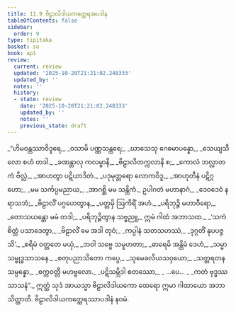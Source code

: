 ```yaml
---
title: 11.9 ဗိဠာလိဒါယကတ္ထေရအပဒါန
tableOfContents: false
sidebar:
  order: 9
type: tipitaka
basket: su
book: ap1
review:
  current: review
  updated: '2025-10-20T21:21:02.248333'
  updated_by: ''
  notes: ''
  history:
  - state: review
    date: '2025-10-20T21:21:02.248333'
    updated_by: ''
    notes: ''
    previous_state: draft
---
```



<DynamicBreadcrumb />


<ReviewStatus review={frontmatter.review} showDetails={true} />

<HypothesisAnnotation frontmatter={frontmatter} />

<Division number="53" book="ap1" e="ch" v="20" p="159">

<Paragraph number="1920" type="verses" book="ap1">
_“ဟိမဝန္တဿာဝိဒူရေ,_  
_ဝသာမိ ပဏ္ဏသန္ထရေ;_  
_ဃာသေသု ဂေဓမာပန္နော,_  
_သေယျသီလော စဟံ တဒါ._  

</Paragraph>

</Division>
<Division number="54" book="ap1" e="ch" v="20" p="159">

<Paragraph number="1921" type="verses" book="ap1">
_ခဏန္တာလု ကလမ္ဗာနိ,_  
_ဗိဠာလိတက္ကလာနိ စ;_  
_ကောလံ ဘလ္လာတကံ ဗိလ္လံ,_  
_အာဟတွာ ပဋိယာဒိတံ._  

</Paragraph>

</Division>
<Division number="55" book="ap1" e="ch" v="20" p="159">

<Paragraph number="1922" type="verses" book="ap1">
_ပဒုမုတ္တရော လောကဝိဒူ,_  
_အာဟုတီနံ ပဋိဂ္ဂဟော;_  
_မမ သင်္ကပ္ပမညာယ,_  
_အာဂစ္ဆိ မမ သန္တိကံ._  

</Paragraph>

</Division>
<Division number="56" book="ap1" e="ch" v="20" p="159">

<Paragraph number="1923" type="verses" book="ap1">
ဥပါဂတံ မဟာနာဂံ,_  
_ဒေဝဒေဝံ နရာသဘံ;_  
_ဗိဠာလိံ ပဂ္ဂဟေတွာန,_  
_ပတ္တမှိ ဩကိရိံ အဟံ._  

</Paragraph>

</Division>
<Division number="57" book="ap1" e="ch" v="20" p="159">

<Paragraph number="1924" type="verses" book="ap1">
_ပရိဘုဉ္ဇိ မဟာဝီရော,_  
_တောသယန္တော မမံ တဒါ;_  
_ပရိဘုဉ္ဇိတွာန သဗ္ဗညူ,_  
ဣမံ ဂါထံ အဘာသထ._  

</Paragraph>

</Division>
<Division number="58" book="ap1" e="ch" v="20" p="159">

<Paragraph number="1925" type="verses" book="ap1">
_‘သကံ စိတ္တံ ပသာဒေတွာ,_  
_ဗိဠာလိံ မေ အဒါ တုဝံ;_  
_ကပ္ပါနံ သတသဟဿံ,_  
_ဒုဂ္ဂတိံ နုပပဇ္ဇသိ’._  

</Paragraph>

</Division>
<Division number="59" book="ap1" e="ch" v="20" p="160">

<Paragraph number="1926" type="verses" book="ap1">
_စရိမံ ဝတ္တတေ မယှံ,_  
_ဘဝါ သဗ္ဗေ သမူဟတာ;_  
_ဓာရေမိ အန္တိမံ ဒေဟံ,_  
_သမ္မာသမ္ဗုဒ္ဓသာသနေ._  

</Paragraph>

</Division>
<Division number="60" book="ap1" e="ch" v="20" p="160">

<Paragraph number="1927" type="verses" book="ap1">
_စတုပညာသိတော ကပ္ပေ,_  
_သုမေခလိယသဝှယော;_  
_သတ္တရတနသမ္ပန္နော,_  
_စက္ကဝတ္တီ မဟဗ္ဗလော._  

</Paragraph>

</Division>
<Division number="61" book="ap1" e="ch" v="20" p="160">

<Paragraph number="1928" type="verses" book="ap1">
_ပဋိသမ္ဘိဒါ စတဿော,_  
_ …ပေ… _  
_ကတံ ဗုဒ္ဓဿ သာသနံ”._  

</Paragraph>

<Paragraph number="1929" book="ap1">
ဣတ္ထံ သုဒံ အာယသ္မာ ဗိဠာလိဒါယကော ထေရော ဣမာ ဂါထာယော အဘာသိတ္ထာတိ.

</Paragraph>
</Division>

<Paragraph number="1930" type="center" book="ap1">
ဗိဠာလိဒါယကတ္ထေရဿာပဒါနံ နဝမံ.
</Paragraph>